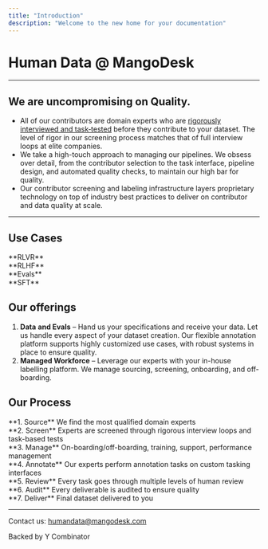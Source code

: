 ```yaml
---
title: "Introduction"
description: "Welcome to the new home for your documentation"
---
```


# Human Data @ MangoDesk

---

## We are uncompromising on Quality.

- All of our contributors are domain experts who are [rigorously interviewed and task‑tested](https://www.mangodesk.com/) before they contribute to your dataset. The level of rigor in our screening process matches that of full interview loops at elite companies.
- We take a high-touch approach to managing our pipelines. We obsess over detail, from the contributor selection to the task interface, pipeline design, and automated quality checks, to maintain our high bar for quality.
- Our contributor screening and labeling infrastructure layers proprietary technology on top of industry best practices to deliver on contributor and data quality at scale.

---

## Use Cases

<aside>
**RLVR**

</aside>

<aside>
**RLHF**

</aside>

<aside>
**Evals**

</aside>

<aside>
**SFT**

</aside>

## Our offerings

1. **Data** **and Evals** – Hand us your specifications and receive your data. Let us handle every aspect of your dataset creation. Our flexible annotation platform supports highly customized use cases, with robust systems in place to ensure quality.
2. **Managed Workforce** – Leverage our experts with your in-house labelling platform. We manage sourcing, screening, onboarding, and off-boarding.

## Our Process

<aside>
**1. Source**
We find the most qualified domain experts

</aside>

<aside>
**2. Screen**
Experts are screened through rigorous interview loops and task-based tests

</aside>

<aside>
**3. Manage**
On-boarding/off-boarding, training, support, performance management

</aside>

<aside>
**4. Annotate**
Our experts perform annotation tasks on custom tasking interfaces

</aside>

<aside>
**5. Review**
Every task goes through multiple levels of human review

</aside>

<aside>
**6. Audit**
Every deliverable is audited to ensure quality

</aside>

<aside>
**7. Deliver**
Final dataset delivered to you

</aside>

---

Contact us: [humandata@mangodesk.com](mailto:humandata@mangodesk.com)

Backed by Y Combinator
